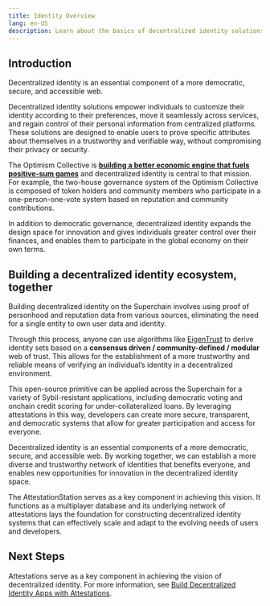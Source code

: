 ```yaml
---
title: Identity Overview
lang: en-US
description: Learn about the basics of decentralized identity solutions.
---
```


## Introduction

Decentralized identity is an essential component of a more democratic, secure, and accessible web. 

Decentralized identity solutions empower individuals to customize their identity according to their preferences, move it seamlessly across services, and regain control of their personal information from centralized platforms. These solutions are designed to enable users to prove specific attributes about themselves in a trustworthy and verifiable way, without compromising their privacy or security.

The Optimism Collective is **[building a better economic engine that fuels positive-sum games](https://www.optimism.io/vision)** and decentralized identity is central to that mission. For example, the two-house governance system of the Optimism Collective is composed of token holders and community members who participate in a one-person-one-vote system based on reputation and community contributions.

In addition to democratic governance, decentralized identity expands the design space for innovation and gives individuals greater control over their finances, and enables them to participate in the global economy on their own terms.

## Building a decentralized identity ecosystem, together

Building decentralized identity on the Superchain involves using proof of personhood and reputation data from various sources, eliminating the need for a single entity to own user data and identity.

Through this process, anyone can use algorithms like [EigenTrust](https://en.wikipedia.org/wiki/EigenTrust) to derive identity sets based on a **consensus driven / community-defined / modular** web of trust.  This allows for the establishment of a more trustworthy and reliable means of verifying an individual’s identity in a decentralized environment.

This open-source primitive can be applied across the Superchain for a variety of Sybil-resistant applications, including democratic voting and onchain credit scoring for under-collateralized loans. By leveraging attestations in this way, developers can create more secure, transparent, and democratic systems that allow for greater participation and access for everyone.

Decentralized identity is an essential components of a more democratic, secure, and accessible web. By working together, we can establish a more diverse and trustworthy network of identities that benefits everyone, and enables new opportunities for innovation in the decentralized identity space. 

The AttestationStation serves as a key component in achieving this vision. It functions as a multiplayer database and its underlying network of attestations lays the foundation for constructing decentralized identity systems that can effectively scale and adapt to the evolving needs of users and developers.

## Next Steps
Attestations serve as a key component in achieving the vision of decentralized identity. For more information, see [Build Decentralized Identity Apps with Attestations](building-dapps-with-attestations).
